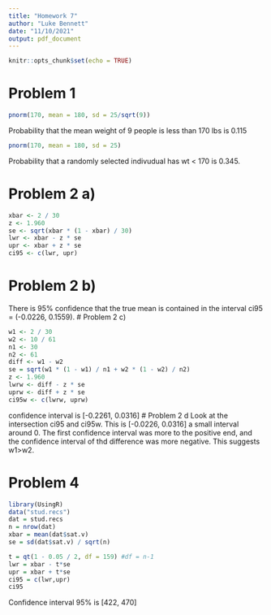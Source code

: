 ---
title: "Homework 7"
author: "Luke Bennett"
date: "11/10/2021"
output: pdf_document
---

```{r setup, include=FALSE}
knitr::opts_chunk$set(echo = TRUE)
```
# Problem 1
```{r}
pnorm(170, mean = 180, sd = 25/sqrt(9))
```
Probability that the mean weight of 9 people is less than 170 lbs is 0.115
```{r}
pnorm(170, mean = 180, sd = 25)
```
Probability that a randomly selected indivudual has wt < 170 is 0.345.

# Problem 2 a)
```{r}
xbar <- 2 / 30
z <- 1.960
se <- sqrt(xbar * (1 - xbar) / 30)
lwr <- xbar - z * se
upr <- xbar + z * se
ci95 <- c(lwr, upr)
```
# Problem 2 b)
There is 95% confidence that the true mean is contained in the interval 
ci95 = (-0.0226, 0.1559).
# Problem 2 c)
```{r}
w1 <- 2 / 30
w2 <- 10 / 61
n1 <- 30
n2 <- 61
diff <- w1 - w2
se = sqrt(w1 * (1 - w1) / n1 + w2 * (1 - w2) / n2)
z <- 1.960
lwrw <- diff - z * se
uprw <- diff + z * se
ci95w <- c(lwrw, uprw)
```
confidence interval is [-0.2261, 0.0316]
# Problem 2 d
Look at the intersection ci95 and ci95w.  This is [-0.0226, 0.0316] a small interval around 0.  The first confidence interval was more to the positive end, and the confidence interval of thd difference was more negative.  This suggests w1>w2. 

# Problem 4
```{r}
library(UsingR)
data("stud.recs")
dat = stud.recs
n = nrow(dat)
xbar = mean(dat$sat.v)
se = sd(dat$sat.v) / sqrt(n) 

t = qt(1 - 0.05 / 2, df = 159) #df = n-1
lwr = xbar - t*se
upr = xbar + t*se
ci95 = c(lwr,upr)
ci95
```
Confidence interval 95% is [422, 470]